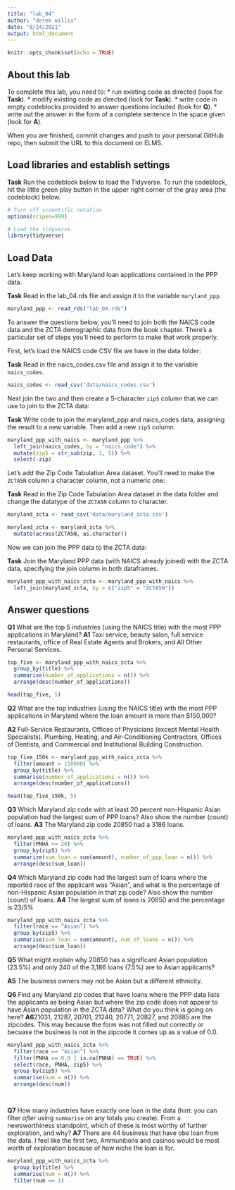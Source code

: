```yaml
---
title: "lab_04"
author: "derek willis"
date: "8/24/2021"
output: html_document
---
```


```r
knitr::opts_chunk$set(echo = TRUE)
```

## About this lab

To complete this lab, you need to:
* run existing code as directed (look for **Task**).
* modify existing code as directed (look for **Task**).
* write code in empty codeblocks provided to answer questions included (look for **Q**).
* write out the answer in the form of a complete sentence in the space given (look for **A**).

When you are finished, commit changes and push to your personal GitHub repo, then submit the URL to this document on ELMS.

## Load libraries and establish settings

**Task** Run the codeblock below to load the Tidyverse. To run the codeblock, hit the little green play button in the upper right corner of the gray area (the codeblock) below.

```r
# Turn off scientific notation
options(scipen=999)

# Load the tidyverse.
library(tidyverse)
```

## Load Data

Let's keep working with Maryland loan applications contained in the PPP data.

**Task** Read in the lab_04.rds file and assign it to the variable `maryland_ppp`.

```r
maryland_ppp <- read_rds("lab_04.rds")
```

To answer the questions below, you'll need to join both the NAICS code data and the ZCTA demographic data from the book chapter. There's a particular set of steps you'll need to perform to make that work properly.

First, let's load the NAICS code CSV file we have in the data folder:

**Task** Read in the naics_codes.csv file and assign it to the variable `naics_codes`.

```r
naics_codes <- read_csv('data/naics_codes.csv')
```

Next join the two and then create a 5-character `zip5` column that we can use to join to the ZCTA data:

**Task** Write code to join the maryland_ppp and naics_codes data, assigning the result to a new variable. Then add a new `zip5` column.

```r
maryland_ppp_with_naics <- maryland_ppp %>% 
  left_join(naics_codes, by = "naics_code") %>% 
  mutate(zip5 = str_sub(zip, 1, 5)) %>% 
  select(-zip)
```

Let's add the Zip Code Tabulation Area dataset. You'll need to make the `ZCTA5N` column a character column, not a numeric one:

**Task** Read in the Zip Code Tabulation Area dataset in the data folder and change the datatype of the `ZCTA5N` column to character.

```r
maryland_zcta <- read_csv('data/maryland_zcta.csv')

maryland_zcta <- maryland_zcta %>% 
  mutate(across(ZCTA5N, as.character))
```

Now we can join the PPP data to the ZCTA data:

**Task** Join the Maryland PPP data (with NAICS already joined) with the ZCTA data, specifying the join column in both dataframes.

```r
maryland_ppp_with_naics_zcta <- maryland_ppp_with_naics %>% 
  left_join(maryland_zcta, by = c("zip5" = "ZCTA5N"))
```

## Answer questions

**Q1** What are the top 5 industries (using the NAICS title) with the most PPP applications in Maryland?
**A1** Taxi service, beauty salon, full service restaurants, office of Real Estate Agents and Brokers, and All Other Personal Services. 

```r
top_five <- maryland_ppp_with_naics_zcta %>%
  group_by(title) %>% 
  summarise(number_of_applications = n()) %>% 
  arrange(desc(number_of_applications))

head(top_five, 5)
```

**Q2** What are the top industries (using the NAICS title) with the most PPP applications in Maryland where the loan amount is more than $150,000?

**A2** Full-Service Restaurants, Offices of Physicians (except Mental Health Specialists), Plumbing, Heating, and Air-Conditioning Contractors, Offices of Dentists, and Commercial and Institutional Building Construction. 

```r
top_five_150k <- maryland_ppp_with_naics_zcta %>% 
  filter(amount > 150000) %>% 
  group_by(title) %>% 
  summarise(number_of_applications = n()) %>% 
  arrange(desc(number_of_applications))

head(top_five_150k, 5)
```

**Q3** Which Maryland zip code with at least 20 percent non-Hispanic Asian population had the largest sum of PPP loans? Also show the number (count) of loans.
**A3** The Maryland zip code 20850 had a 3186 loans. 

```r
maryland_ppp_with_naics_zcta %>% 
  filter(PNHA >= 20) %>% 
  group_by(zip5) %>% 
  summarize(sum_loan = sum(amount), number_of_ppp_loan = n()) %>% 
  arrange(desc(sum_loan))
```

**Q4** Which Maryland zip code had the largest sum of loans where the reported race of the applicant was "Asian", and what is the percentage of non-Hispanic Asian population in that zip code? Also show the number (count) of loans.
**A4** The largest sum of loans is 20850 and the percentage is 23/5%

```r
maryland_ppp_with_naics_zcta %>% 
  filter(race == "Asian") %>% 
  group_by(zip5) %>% 
  summarise(sum_loan = sum(amount), num_of_loans = n()) %>% 
  arrange(desc(sum_loan))


```

**Q5** What might explain why 20850 has a significant Asian population (23.5%) and only 240 of the 3,186 loans (7.5%) are to Asian applicants?

**A5** The business owners may not be Asian but a different ethnicity. 


**Q6** Find any Maryland zip codes that have loans where the PPP data lists the applicants as being Asian but where the zip code does not appear to have Asian population in the ZCTA data? What do you think is going on here?
**A6**21031, 21287, 20701, 21240, 20771, 20827, and 20885 are the zipcodes. This may because the form was not filled out correctly or becuase the business is not in the zipcode it comes up as a value of 0.0.

```r
maryland_ppp_with_naics_zcta %>% 
  filter(race == "Asian") %>% 
  filter(PNHA == 0.0 | is.na(PNHA) == TRUE) %>% 
  select(race, PNHA, zip5) %>% 
  group_by(zip5) %>% 
  summarise(num = n()) %>% 
  arrange(desc(num))

  

```

**Q7** How many industries have exactly one loan in the data (hint: you can filter _after_ using `summarise` on any totals you create). From a newsworthiness standpoint, which of these is most worthy of further exploration, and why?
**A7** There are 44 business that have obe loan from the data. I feel like the first two, Ammunitions and casinos would be most worth of exploration because of how niche the loan is for. 

```r
maryland_ppp_with_naics_zcta %>% 
  group_by(title) %>% 
  summarise(num = n()) %>% 
  filter(num == 1)
```
